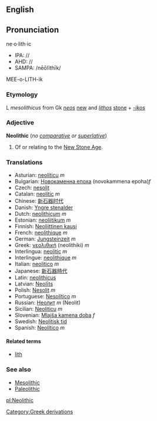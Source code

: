 ==English==
{{Wikipedia}}
==Pronunciation==
ne·o·lith·ic
*IPA: //
*AHD: //
*SAMPA: /nēōlĭthīk/
MEE-o-LITH-ik<!--
{{audio|en-int}}
{{audio|en-au}}
{{audio|en-be}}-->

=== Etymology ===

L ''mesolithicus'' from Gk ''[[neos]]'' [[new]] and ''[[lithos]]'' [[stone]] + ''[[-ikos]]''

===Adjective===
'''Neolithic''' (''no [[comparative]] or [[superlative]]'')

#Of or relating to the [[New Stone Age]].

=== Translations ===

*Asturian: [[neolíticu]] ''m''
*Bulgarian: [[Новокаменна епоха]] (novokammena epoha)''f''
*Czech: [[nesolit]]
*Catalan: [[neolític]] ''m''
*Chinese: [[新石器时代]]
*Danish: [[Yngre stenalder]]
*Dutch: [[neolithicum]] ''m''
*Estonian: [[neoliitikum]] ''m''
*Finnish: [[Neoliittinen kausi]]
*French: [[neolithique]] ''m''
*German: [[Jungsteinzeit]] ''m''
*Greek: [[νεολιθική]] (neolithiki) ''m''
*Interlingua: [[neolitic]] ''m''
*Interlingue: [[neolithique]] ''m''
*Italian: [[neolitico]] ''m''
*Japanese: [[新石器時代]]<!--(chu????)-->
*Latin: [[neolithicus]]
*Latvian: [[Neolīts]]
*Polish: [[Nesolit]] ''m''
*Portuguese: [[Nesolítico]] ''m''
*Russian: [[Неолит]] ''m'' (Neolit)
*Sicilian: [[Neoliticu]] ''m''
*Slovenian: [[Mlajša kamena doba]] ''f''
*Swedish: [[Neolitisk tid]]
*Spanish: [[Neolítico]] ''m''

====Related terms====
*[[lith]]

===See also===
*[[Mesolithic]]
*[[Paleolithic]]

[[Category:Greek derivations]]

[[pl:Neolithic]]